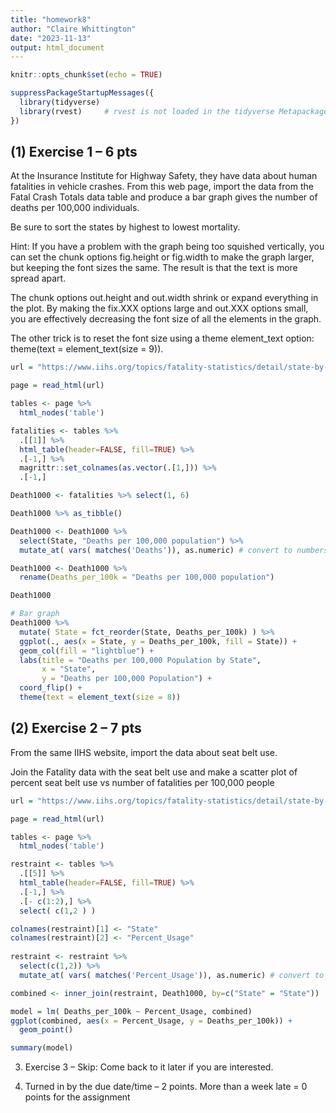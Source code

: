 ```yaml
---
title: "homework8"
author: "Claire Whittington"
date: "2023-11-13"
output: html_document
---
```


```r
knitr::opts_chunk$set(echo = TRUE)

suppressPackageStartupMessages({
  library(tidyverse)
  library(rvest)     # rvest is not loaded in the tidyverse Metapackage
})
```

## (1) Exercise 1 – 6 pts
At the Insurance Institute for Highway Safety, they have data about human fatalities in vehicle crashes. From this web page, import the data from the Fatal Crash Totals data table and produce a bar graph gives the number of deaths per 100,000 individuals. 

Be sure to sort the states by highest to lowest mortality. 

Hint: If you have a problem with the graph being too squished vertically, you can set the chunk options fig.height or fig.width to make the graph larger, but keeping the font sizes the same. The result is that the text is more spread apart. 

The chunk options out.height and out.width shrink or expand everything in the plot. By making the fix.XXX options large and out.XXX options small, you are effectively decreasing the font size of all the elements in the graph. 

The other trick is to reset the font size using a theme element_text option: theme(text = element_text(size = 9)).
```r
url = "https://www.iihs.org/topics/fatality-statistics/detail/state-by-state"

page = read_html(url)

tables <- page %>%
  html_nodes('table')

fatalities <- tables %>% 
  .[[1]] %>% 
  html_table(header=FALSE, fill=TRUE) %>%
  .[-1,] %>%
  magrittr::set_colnames(as.vector(.[1,])) %>%
  .[-1,]

Death1000 <- fatalities %>% select(1, 6)

Death1000 %>% as_tibble()
```

```r
Death1000 <- Death1000 %>%
  select(State, "Deaths per 100,000 population") %>%
  mutate_at( vars( matches('Deaths')), as.numeric) # convert to numbers

Death1000 <- Death1000 %>%
  rename(Deaths_per_100k = "Deaths per 100,000 population")

Death1000
```

```r
# Bar graph
Death1000 %>%
  mutate( State = fct_reorder(State, Deaths_per_100k) ) %>%
  ggplot(., aes(x = State, y = Deaths_per_100k, fill = State)) +
  geom_col(fill = "lightblue") +
  labs(title = "Deaths per 100,000 Population by State",
       x = "State",
       y = "Deaths per 100,000 Population") +
  coord_flip() +
  theme(text = element_text(size = 8))  
```

## (2) Exercise 2 – 7 pts

From the same IIHS website, import the data about seat belt use. 

Join the Fatality data with the seat belt use and make a scatter plot of percent 
seat belt use vs number of fatalities per 100,000 people

```r
url = "https://www.iihs.org/topics/fatality-statistics/detail/state-by-state"

page = read_html(url)

tables <- page %>%
  html_nodes('table')

restraint <- tables %>% 
  .[[5]] %>% 
  html_table(header=FALSE, fill=TRUE) %>%
  .[-1,] %>%
  .[- c(1:2),] %>%
  select( c(1,2 ) )

colnames(restraint)[1] <- "State"
colnames(restraint)[2] <- "Percent_Usage"
  
restraint <- restraint %>%
  select(c(1,2)) %>%
  mutate_at( vars( matches('Percent_Usage')), as.numeric) # convert to numbers

combined <- inner_join(restraint, Death1000, by=c("State" = "State"))

```

```r
model = lm( Deaths_per_100k ~ Percent_Usage, combined)
ggplot(combined, aes(x = Percent_Usage, y = Deaths_per_100k)) +
  geom_point()

summary(model)
```
(3) Exercise 3 – Skip: Come back to it later if you are interested.

(7) Turned in by the due date/time – 2 points. More than a week late = 0 points for the
assignment

